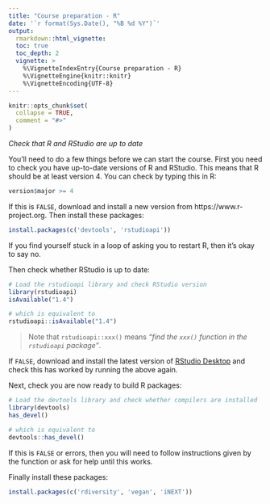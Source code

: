 ```yaml
---
title: "Course preparation - R"
date: '`r format(Sys.Date(), "%B %d %Y")`'
output:
  rmarkdown::html_vignette:
  toc: true
  toc_depth: 2
  vignette: >
    %\VignetteIndexEntry{Course preparation - R}
    %\VignetteEngine{knitr::knitr}
    %\VignetteEncoding{UTF-8}
---
```


```r
knitr::opts_chunk$set(
  collapse = TRUE,
  comment = "#>"
)
```

*Check that R and RStudio are up to date*

You'll need to do a few things before we can start the course. First you need to
check you have up-to-date versions of R and RStudio. This means that R should be
at least version 4. You can check by typing this in R:

```R
version$major >= 4
```

If this is `FALSE`, download and install a new version from
https://www.r-project.org. Then install these packages:

```R
install.packages(c('devtools', 'rstudioapi'))
```

If you find yourself stuck in a loop of asking you to restart R, then it's okay
to say no.

Then check whether RStudio is up to date:

```R
# Load the rstudioapi library and check RStudio version
library(rstudioapi)
isAvailable("1.4")

# which is equivalent to
rstudioapi::isAvailable("1.4")
```

> Note that `rstudioapi::xxx()` means *"find the `xxx()` function in the `rstudioapi` package"*.

If `FALSE`, download and install the latest version of [RStudio Desktop][rstudio]
and check this has worked by running the above again.

Next, check you are now ready to build R packages:

```R
# Load the devtools library and check whether compilers are installed
library(devtools)
has_devel()

# which is equivalent to
devtools::has_devel()
```

If this is `FALSE` or errors, then you will need to follow instructions given
by the function or ask for help until this works.

Finally install these packages:

```R
install.packages(c('rdiversity', 'vegan', 'iNEXT'))
```

[rstudio]: https://rstudio.com/products/rstudio
